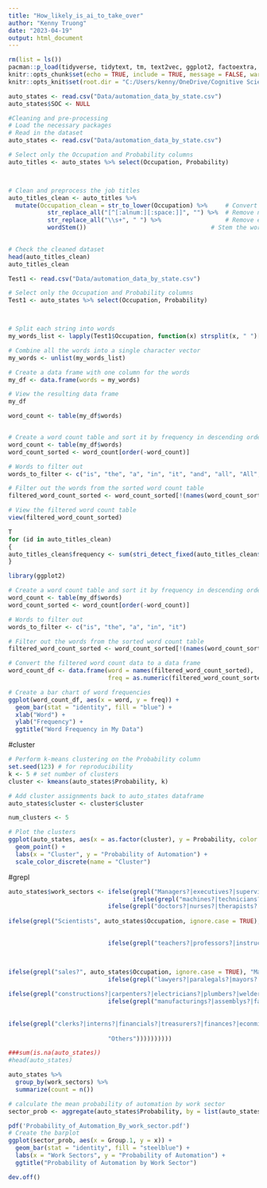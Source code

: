 ---
title: "How_likely_is_ai_to_take_over"
author: "Kenny Truong"
date: "2023-04-19"
output: html_document
---

```{r setup, include=FALSE}
rm(list = ls())
pacman::p_load(tidyverse, tidytext, tm, text2vec, ggplot2, factoextra, dplyr, textstem, SnowballC)
knitr::opts_chunk$set(echo = TRUE, include = TRUE, message = FALSE, warning = FALSE)
knitr::opts_knit$set(root.dir = "C:/Users/kenny/OneDrive/Cognitive Science_22/2.sem/Applied Cognitive Science/How_likely_is_ai_to_take_over/Data")
```

```{r}
auto_states <- read.csv("Data/automation_data_by_state.csv")
auto_states$SOC <- NULL
```

```{r}
#Cleaning and pre-processing
# Load the necessary packages
# Read in the dataset
auto_states <- read.csv("Data/automation_data_by_state.csv")

# Select only the Occupation and Probability columns
auto_titles <- auto_states %>% select(Occupation, Probability)



# Clean and preprocess the job titles
auto_titles_clean <- auto_titles %>% 
  mutate(Occupation_clean = str_to_lower(Occupation) %>%     # Convert to lowercase
           str_replace_all("[^[:alnum:][:space:]]", "") %>%  # Remove non-alphanumeric characters except spaces
           str_replace_all("\\s+", " ") %>%                  # Remove excess white spaces
           wordStem())                                   # Stem the words
  

# Check the cleaned dataset
head(auto_titles_clean)
auto_titles_clean
```

```{r}
Test1 <- read.csv("Data/automation_data_by_state.csv")

# Select only the Occupation and Probability columns
Test1 <- auto_states %>% select(Occupation, Probability)



# Split each string into words
my_words_list <- lapply(Test1$Occupation, function(x) strsplit(x, " ")[[1]])

# Combine all the words into a single character vector
my_words <- unlist(my_words_list)

# Create a data frame with one column for the words
my_df <- data.frame(words = my_words)

# View the resulting data frame
my_df

word_count <- table(my_df$words)


# Create a word count table and sort it by frequency in descending order
word_count <- table(my_df$words)
word_count_sorted <- word_count[order(-word_count)]

# Words to filter out
words_to_filter <- c("is", "the", "a", "in", "it", "and", "all", "All", "of")

# Filter out the words from the sorted word count table
filtered_word_count_sorted <- word_count_sorted[!(names(word_count_sorted) %in% words_to_filter)]

# View the filtered word count table
view(filtered_word_count_sorted)


```



```{r}
T
for (id in auto_titles_clean) 
{
auto_titles_clean$frequency <- sum(stri_detect_fixed(auto_titles_clean$text, auto_titles_clean$Occupation))
}
```
```{r}
library(ggplot2)

# Create a word count table and sort it by frequency in descending order
word_count <- table(my_df$words)
word_count_sorted <- word_count[order(-word_count)]

# Words to filter out
words_to_filter <- c("is", "the", "a", "in", "it")

# Filter out the words from the sorted word count table
filtered_word_count_sorted <- word_count_sorted[!(names(word_count_sorted) %in% words_to_filter)]

# Convert the filtered word count data to a data frame
word_count_df <- data.frame(word = names(filtered_word_count_sorted),
                            freq = as.numeric(filtered_word_count_sorted))

# Create a bar chart of word frequencies
ggplot(word_count_df, aes(x = word, y = freq)) +
  geom_bar(stat = "identity", fill = "blue") +
  xlab("Word") +
  ylab("Frequency") +
  ggtitle("Word Frequency in My Data")

```

#cluster
```{r}
# Perform k-means clustering on the Probability column
set.seed(123) # for reproducibility
k <- 5 # set number of clusters
cluster <- kmeans(auto_states$Probability, k)

# Add cluster assignments back to auto_states dataframe
auto_states$cluster <- cluster$cluster

num_clusters <- 5

# Plot the clusters
ggplot(auto_states, aes(x = as.factor(cluster), y = Probability, color = as.factor(cluster))) +
  geom_point() +
  labs(x = "Cluster", y = "Probability of Automation") +
  scale_color_discrete(name = "Cluster")

```




#grepl
```{r}
auto_states$work_sectors <- ifelse(grepl("Managers?|executives?|supervisors?|directors?|administrators?|assistants?|coordinators?|auditors?|chiefs?|presidents?", auto_states$Occupation, ignore.case = TRUE), "Management",
                                   ifelse(grepl("machines?|technicians?|operators?|equipments?|computers?", auto_states$Occupation, ignore.case = TRUE), "Technology",
                            ifelse(grepl("doctors?|nurses?|therapists?|pharmacists?|physicians?|surgeons?|dentists?|veterinarians?|clinicals?|healths?|orthondists?|medicals?", auto_states$Occupation, ignore.case = TRUE), "Healthcare",
                                   
ifelse(grepl("Scientists", auto_states$Occupation, ignore.case = TRUE), "Research",
              

                            ifelse(grepl("teachers?|professors?|instructors?|counselors?|librarians?|educationals?|journalists?|researchers?|principals?|tutors?", auto_states$Occupation, ignore.case = TRUE), "Education",
                                   


ifelse(grepl("sales?", auto_states$Occupation, ignore.case = TRUE), "Marketing",
                            ifelse(grepl("lawyers?|paralegals?|mayors?|councilpersons?|attorneys?|corporates?", auto_states$Occupation, ignore.case = TRUE), "Legal",
                                   
ifelse(grepl("constructions?|carpenters?|electricians?|plumbers?|welders?", auto_states$Occupation, ignore.case = TRUE), "Construction",
                            ifelse(grepl("manufacturings?|assemblys?|fabrications?|productions?|printings?|operators?|inspectors?|engineernigs?|mechanics?|", auto_states$Occupation, ignore.case = TRUE), "Manufacturing",
                                   
       
ifelse(grepl("clerks?|interns?|financials?|treasurers?|finances?|econmists?|budgets?|advisors?", auto_states$Occupation, ignore.case = TRUE), "Finances",
       
                            "Others"))))))))))

###sum(is.na(auto_states))
#head(auto_states)
```

```{r}
auto_states %>%
  group_by(work_sectors) %>%
  summarize(count = n())
```

```{r}

# calculate the mean probability of automation by work sector
sector_prob <- aggregate(auto_states$Probability, by = list(auto_states$work_sectors), FUN = mean)

pdf('Probability_of_Automation_By_work_sector.pdf')
# Create the barplot
ggplot(sector_prob, aes(x = Group.1, y = x)) + 
  geom_bar(stat = "identity", fill = "steelblue") +
  labs(x = "Work Sectors", y = "Probability of Automation") +
  ggtitle("Probability of Automation by Work Sector")

dev.off()
```







